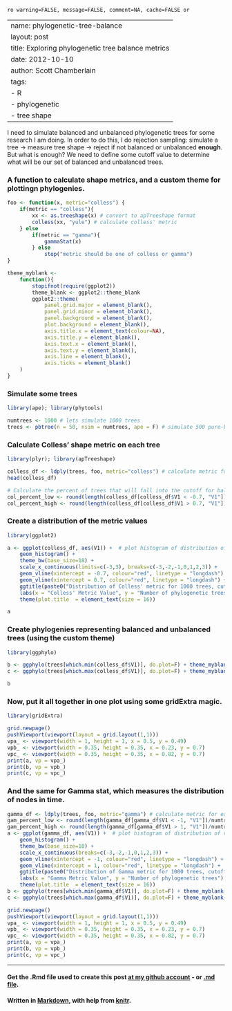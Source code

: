 `ro warning=FALSE, message=FALSE, comment=NA, cache=FALSE or`

---
name: phylogenetic-tree-balance
layout: post
title: Exploring phylogenetic tree balance metrics
date: 2012-10-10
author: Scott Chamberlain
tags: 
- R
- phylogenetic
- tree shape
---

I need to simulate balanced and unbalanced phylogenetic trees for some research I am doing.  In order to do this, I do rejection sampling: simulate a tree -> measure tree shape -> reject if not balanced or unbalanced __enough__.  But what is enough?  We need to define some cutoff value to determine what will be our set of balanced and unbalanced trees. 

### A function to calculate shape metrics, and a custom theme for plottingn phylogenies.
```r
foo <- function(x, metric="colless") {
	if(metric == "colless"){
		xx <- as.treeshape(x) # convert to apTreeshape format
		colless(xx, "yule") # calculate colless' metric
	} else
		if(metric == "gamma"){
			gammaStat(x) 
		} else
			stop("metric should be one of colless or gamma")
}

theme_myblank <- 
	function(){
		stopifnot(require(ggplot2))
		theme_blank <- ggplot2::theme_blank
		ggplot2::theme(
			panel.grid.major = element_blank(),
			panel.grid.minor = element_blank(),
			panel.background = element_blank(),
			plot.background = element_blank(),
			axis.title.x = element_text(colour=NA),
			axis.title.y = element_blank(),
			axis.text.x = element_blank(),
			axis.text.y = element_blank(),
			axis.line = element_blank(),
			axis.ticks = element_blank()
	)
}
````

### Simulate some trees
```r
library(ape); library(phytools)

numtrees <- 1000 # lets simulate 1000 trees
trees <- pbtree(n = 50, nsim = numtrees, ape = F) # simulate 500 pure-birth trees with 100 spp each, ape = F makes it run faster
````

### Calculate Colless' shape metric on each tree
```r
library(plyr); library(apTreeshape)

colless_df <- ldply(trees, foo, metric="colless") # calculate metric for each tree
head(colless_df)

# Calculate the percent of trees that will fall into the cutoff for balanced and unbalanced trees
col_percent_low <- round(length(colless_df[colless_df$V1 < -0.7, "V1"])/numtrees, 2)*100
col_percent_high <- round(length(colless_df[colless_df$V1 > 0.7, "V1"])/numtrees, 2)*100
````

### Create a distribution of the metric values
```r
library(ggplot2)

a <- ggplot(colless_df, aes(V1)) +  # plot histogram of distribution of values
	geom_histogram() + 
	theme_bw(base_size=18) + 
	scale_x_continuous(limits=c(-3,3), breaks=c(-3,-2,-1,0,1,2,3)) + 
	geom_vline(xintercept = -0.7, colour="red", linetype = "longdash") +
	geom_vline(xintercept = 0.7, colour="red", linetype = "longdash") +
	ggtitle(paste0("Distribution of Colless' metric for 1000 trees, cutoffs at -0.7 and 0.7 results in\n ", col_percent_high, "% (", numtrees*(col_percent_high/100), ") 'unbalanced' trees and ", col_percent_low, "% (", numtrees*(col_percent_low/100), ") 'balanced' trees")) + 
	labs(x = "Colless' Metric Value", y = "Number of phylogenetic trees") +
	theme(plot.title  = element_text(size = 16))

a
```

### Create phylogenies representing balanced and unbalanced trees (using the custom theme)
```r
library(ggphylo)

b <- ggphylo(trees[which.min(colless_df$V1)], do.plot=F) + theme_myblank()
c <- ggphylo(trees[which.max(colless_df$V1)], do.plot=F) + theme_myblank()

b
```

### Now, put it all together in one plot using some gridExtra magic.
```r
library(gridExtra)

grid.newpage()
pushViewport(viewport(layout = grid.layout(1,1)))
vpa_ <- viewport(width = 1, height = 1, x = 0.5, y = 0.49)
vpb_ <- viewport(width = 0.35, height = 0.35, x = 0.23, y = 0.7)
vpc_ <- viewport(width = 0.35, height = 0.35, x = 0.82, y = 0.7)
print(a, vp = vpa_)
print(b, vp = vpb_)
print(c, vp = vpc_)
```

### And the same for Gamma stat, which measures the distribution of nodes in time. 
```r
gamma_df <- ldply(trees, foo, metric="gamma") # calculate metric for each tree
gam_percent_low <- round(length(gamma_df[gamma_df$V1 < -1, "V1"])/numtrees, 2)*100
gam_percent_high <- round(length(gamma_df[gamma_df$V1 > 1, "V1"])/numtrees, 2)*100
a <- ggplot(gamma_df, aes(V1)) +  # plot histogram of distribution of values
	geom_histogram() + 
	theme_bw(base_size=18) + 
	scale_x_continuous(breaks=c(-3,-2,-1,0,1,2,3)) + 
	geom_vline(xintercept = -1, colour="red", linetype = "longdash") +
	geom_vline(xintercept = 1, colour="red", linetype = "longdash") +
	ggtitle(paste0("Distribution of Gamma metric for 1000 trees, cutoffs at -1 and 1 results in\n ", gam_percent_high, "% (", numtrees*(gam_percent_high/100), ") 'unbalanced' trees and ", gam_percent_low, "% (", numtrees*(gam_percent_low/100), ") 'balanced' trees")) + 
	labs(x = "Gamma Metric Value", y = "Number of phylogenetic trees") +
	theme(plot.title  = element_text(size = 16))
b <- ggphylo(trees[which.min(gamma_df$V1)], do.plot=F) + theme_myblank()
c <- ggphylo(trees[which.max(gamma_df$V1)], do.plot=F) + theme_myblank()

grid.newpage()
pushViewport(viewport(layout = grid.layout(1,1)))
vpa_ <- viewport(width = 1, height = 1, x = 0.5, y = 0.49)
vpb_ <- viewport(width = 0.35, height = 0.35, x = 0.23, y = 0.7)
vpc_ <- viewport(width = 0.35, height = 0.35, x = 0.82, y = 0.7)
print(a, vp = vpa_)
print(b, vp = vpb_)
print(c, vp = vpc_)
```

*********
#### Get the .Rmd file used to create this post [at my github account](https://github.com/SChamberlain/schamberlain.github.com/blob/master/_drafts/2012-10-10-phylogenetic-tree-balance.Rmd) - or [.md file](https://github.com/SChamberlain/schamberlain.github.com/tree/master/_posts/2012-10-10-phylogenetic-tree-balance.md).

#### Written in [Markdown](http://daringfireball.net/projects/markdown/), with help from [knitr](http://yihui.name/knitr/).